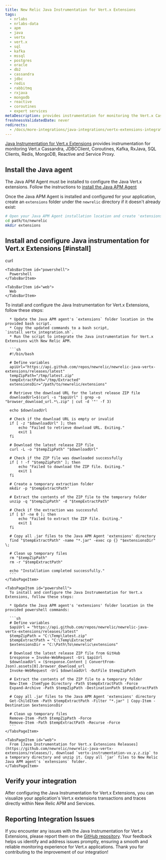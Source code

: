 ```yaml
---
title: New Relic Java Instrumentation for Vert.x Extensions
tags:
  - nrlabs
  - nrlabs-data
  - apm
  - java
  - vertx
  - vert.x
  - sql
  - kafka
  - mssql
  - postgres
  - oracle
  - db2
  - cassandra
  - jdbc
  - redis
  - rabbitmq
  - rxjava
  - mongodb
  - reactive
  - coroutines
  - expert services
metaDescription: provides instrumentation for monitoring the Vert.x Cassandra, JDBCClient, Coroutines, Kafka, RxJava, SQL Clients, Redis, MongoDB, Reactive and Service Proxy.
freshnessValidatedDate: never
redirects:
  - /docs/more-integrations/java-integrations/vertx-extensions-integration
---
```


[Java Instrumentation for Vert.x Extensions](https://github.com/newrelic/newrelic-java-vertx-extensions/tree/main) provides instrumentation for monitoring Vert.x Cassandra, JDBCClient, Coroutines, Kafka, RxJava, SQL Clients, Redis, MongoDB, Reactive and Service Proxy.

## Install the Java agent

The Java APM Agent must be installed to configure the Java Vert.x extensions. Follow the instructions to [install the Java APM Agent](https://docs.newrelic.com/install/java/)

Once the Java APM Agent is installed and configured for your application, create an `extensions` folder under the `newrelic` directory if it doesn't already exist:

```bash
# Open your Java APM Agent installation location and create 'extensions' folder ( if it is not existing) 
cd path/to/newrelic
mkdir extensions
```

## Install and configure Java instrumentation for Vert.x Extensions [#install]

<Tabs>
  <TabsBar>
    <TabsBarItem id="curl">
      curl
    </TabsBarItem>

    <TabsBarItem id="powershell">
      Powershell
    </TabsBarItem>

    <TabsBarItem id="web">
      Web
    </TabsBarItem>
  </TabsBar>

  <TabsPages>
    <TabsPageItem id="curl">
      To install and configure the Java Instrumentation for Vert.x Extensions, follow these steps:

      * Update the Java APM agent's `extensions` folder location in the provided bash script.
      * Copy the updated commands to a bash script, `install_vertx_integration.sh`.
      * Run the script to integrate the Java instrumentation for Vert.x Extensions with New Relic APM.

      ```sh
      #!/bin/bash

      # Define variables
      apiUrl="https://api.github.com/repos/newrelic/newrelic-java-vertx-extensions/releases/latest"
      tempZipPath="/tmp/latest.zip"
      tempExtractPath="/tmp/Extracted"
      extensionsDir="/path/to/newrelic/extensions"

      # Retrieve the download URL for the latest release ZIP file
      downloadUrl=$(curl -s "$apiUrl" | grep -o "browser_download_url.*\.zip" | cut -d '"' -f 3)

      echo $downloadUrl

      # Check if the download URL is empty or invalid
      if [ -z "$downloadUrl" ]; then
          echo "Failed to retrieve download URL. Exiting."
          exit 1
      fi

      # Download the latest release ZIP file
      curl -L -o "$tempZipPath" "$downloadUrl"

      # Check if the ZIP file was downloaded successfully
      if [ ! -f "$tempZipPath" ]; then
          echo "Failed to download the ZIP file. Exiting."
          exit 1
      fi

      # Create a temporary extraction folder
      mkdir -p "$tempExtractPath"

      # Extract the contents of the ZIP file to the temporary folder
      unzip -q "$tempZipPath" -d "$tempExtractPath"

      # Check if the extraction was successful
      if [ $? -ne 0 ]; then
          echo "Failed to extract the ZIP file. Exiting."
          exit 1
      fi

      # Copy all .jar files to the Java APM Agent 'extensions' directory
      find "$tempExtractPath" -name "*.jar" -exec cp {} "$extensionsDir" \;

      # Clean up temporary files
      rm "$tempZipPath"
      rm -r "$tempExtractPath"

      echo "Installation completed successfully."
      ```
    </TabsPageItem>

    <TabsPageItem id="powershell">
      To install and configure the Java Instrumentation for Vert.x Extensions, follow these steps:

      * Update the Java APM agent's 'extensions' folder location in the provided powershell commands:

      ```sh
      # Define variables
      $apiUrl = "https://api.github.com/repos/newrelic/newrelic-java-vertx-extensions/releases/latest"
      $tempZipPath = "C:\Temp\latest.zip"
      $tempExtractPath = "C:\Temp\Extracted"
      $extensionsDir = "C:\Path\To\newrelic\extensions"

      # Download the latest release ZIP file from GitHub
      $response = Invoke-WebRequest -Uri $apiUrl
      $downloadUrl = ($response.Content | ConvertFrom-Json).assets[0].browser_download_url
      Invoke-WebRequest -Uri $downloadUrl -OutFile $tempZipPath

      # Extract the contents of the ZIP file to a temporary folder
      New-Item -ItemType Directory -Path $tempExtractPath -Force
      Expand-Archive -Path $tempZipPath -DestinationPath $tempExtractPath

      # Copy all .jar files to the Java APM Agent 'extensions' directory
      Get-ChildItem -Path $tempExtractPath -Filter "*.jar" | Copy-Item -Destination $extensionsDir

      # Clean up temporary files
      Remove-Item -Path $tempZipPath -Force
      Remove-Item -Path $tempExtractPath -Recurse -Force
      ```
    </TabsPageItem>

    <TabsPageItem id="web">
      From [Java Instrumentation for Vert.x Extensions Releases](https://github.com/newrelic/newrelic-java-vertx-extensions/releases/), download `vertx-instrumentation-vx.y.z.zip` to a temporary directory and unzip it. Copy all `jar` files to New Relic Java APM agent's `extensions` folder.
    </TabsPageItem>
  </TabsPages>
</Tabs>

## Verify your integration

After configuring the Java Instrumentation for Vert.x Extensions, you can visualize your application's Vert.x extensions transactions and traces directly within New Relic APM and Services.

## Reporting Integration Issues

If you encounter any issues with the Java Instrumentation for Vert.x Extensions, please report them on the [GitHub repository](https://github.com/newrelic/newrelic-java-vertx-extensions/issues). Your feedback helps us identify and address issues promptly, ensuring a smooth and reliable monitoring experience for Vert.x applications. Thank you for contributing to the improvement of our integration!
